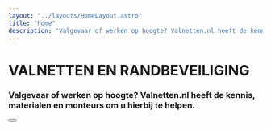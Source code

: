 ```yaml
---
layout: "../layouts/HomeLayout.astro"
title: "home"
description: "Valgevaar of werken op hoogte? Valnetten.nl heeft de kennis, materialen en monteurs om u hierbij te helpen."
---
```



# VALNETTEN EN RANDBEVEILIGING

### Valgevaar of werken op hoogte? Valnetten.nl heeft de kennis, materialen en monteurs om u hierbij te helpen.

<section class="card-wrapper">
  <Card
    name="diensten"
    image="src/assets/Valnetten-Roop.jpg"
    location="/diensten"
  />
  <Card
    name="randbeveiliging"
    image="src/assets/randbeveiliging_2.jpg"
    location="/randbeveiliging"
  />
  <Card name="contact" image="src/assets/Montage_1.jpg" location="/contact" />
</section>

<Button href="#content" text="Lees meer" intent="primary" />
